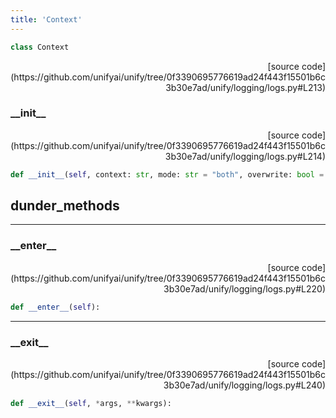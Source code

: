 ```yaml
---
title: 'Context'
---
```


```python
class Context
```

<p align="right">[source code](https://github.com/unifyai/unify/tree/0f3390695776619ad24f443f15501b6c3b30e7ad/unify/logging/logs.py#L213)</p>



### \_\_init\_\_

<p align="right">[source code](https://github.com/unifyai/unify/tree/0f3390695776619ad24f443f15501b6c3b30e7ad/unify/logging/logs.py#L214)</p>

```python
def __init__(self, context: str, mode: str = "both", overwrite: bool = False):
```



## dunder_methods

---

### \_\_enter\_\_

<p align="right">[source code](https://github.com/unifyai/unify/tree/0f3390695776619ad24f443f15501b6c3b30e7ad/unify/logging/logs.py#L220)</p>

```python
def __enter__(self):
```



---

### \_\_exit\_\_

<p align="right">[source code](https://github.com/unifyai/unify/tree/0f3390695776619ad24f443f15501b6c3b30e7ad/unify/logging/logs.py#L240)</p>

```python
def __exit__(self, *args, **kwargs):
```

